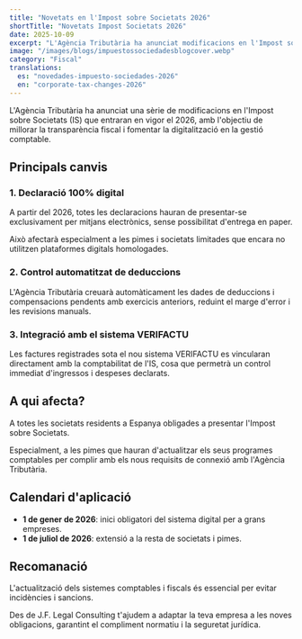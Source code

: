 ```yaml
---
title: "Novetats en l'Impost sobre Societats 2026"
shortTitle: "Novetats Impost Societats 2026"
date: 2025-10-09
excerpt: "L'Agència Tributària ha anunciat modificacions en l'Impost sobre Societats que entraran en vigor el 2026."
image: "/images/blogs/impuestossociedadesblogcover.webp"
category: "Fiscal"
translations:
  es: "novedades-impuesto-sociedades-2026"
  en: "corporate-tax-changes-2026"
---
```


L'Agència Tributària ha anunciat una sèrie de modificacions en l'Impost sobre Societats (IS) que entraran en vigor el 2026, amb l'objectiu de millorar la transparència fiscal i fomentar la digitalització en la gestió comptable.

## Principals canvis

### 1. Declaració 100% digital

A partir del 2026, totes les declaracions hauran de presentar-se exclusivament per mitjans electrònics, sense possibilitat d'entrega en paper.

Això afectarà especialment a les pimes i societats limitades que encara no utilitzen plataformes digitals homologades.

### 2. Control automatitzat de deduccions

L'Agència Tributària creuarà automàticament les dades de deduccions i compensacions pendents amb exercicis anteriors, reduint el marge d'error i les revisions manuals.

### 3. Integració amb el sistema VERIFACTU

Les factures registrades sota el nou sistema VERIFACTU es vincularan directament amb la comptabilitat de l'IS, cosa que permetrà un control immediat d'ingressos i despeses declarats.

## A qui afecta?

A totes les societats residents a Espanya obligades a presentar l'Impost sobre Societats.

Especialment, a les pimes que hauran d'actualitzar els seus programes comptables per complir amb els nous requisits de connexió amb l'Agència Tributària.

## Calendari d'aplicació

- **1 de gener de 2026**: inici obligatori del sistema digital per a grans empreses.
- **1 de juliol de 2026**: extensió a la resta de societats i pimes.

## Recomanació

L'actualització dels sistemes comptables i fiscals és essencial per evitar incidències i sancions.

Des de J.F. Legal Consulting t'ajudem a adaptar la teva empresa a les noves obligacions, garantint el compliment normatiu i la seguretat jurídica.
